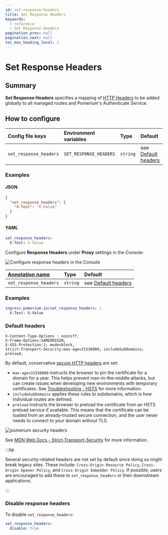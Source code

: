 ```yaml
---
id: set-response-headers
title: Set Response Headers
keywords:
  - reference
  - Set Response Headers
pagination_prev: null
pagination_next: null
toc_max_heading_level: 2
---
```



# Set Response Headers

## Summary

**Set Response Headers** specifies a mapping of [HTTP Headers](https://developer.mozilla.org/en-US/docs/Web/HTTP/Headers) to be added globally to all managed routes and Pomerium's Authenticate Service.

## How to configure

<Tabs>
<TabItem value="Core" label="Core">

| **Config file keys** | **Environment variables** | **Type** | **Default** |
| :-- | :-- | :-- | :-- |
| `set_response_headers` | `SET_RESPONSE_HEADERS` | `string` | see [Default headers](#default) |

### Examples

#### JSON

```json
{
  "set_response_headers": {
    "X-Test": "X-Value"
  }
}
```

#### YAML

```yaml
set_response_headers:
  X-Test: X-Value
```

</TabItem>
<TabItem value="Enterprise" label="Enterprise">

Configure **Response Headers** under **Proxy** settings in the Console:

![Configure response headers in the Console](./img/proxy-settings/response-headers.png)

</TabItem>
<TabItem value="Kubernetes" label="Kubernetes">

| **[Annotation name](/docs/k8s/ingress#set-ingress-annotations)** | **Type** | **Default** |
| :-- | :-- | :-- |
| `set_response_headers` | `string` | see [Default headers](#default) |

### Examples

```yaml
ingress.pomerium.io/set_response_headers: |
  X-Test: X-Value
```

</TabItem>
</Tabs>

### Default headers

```headers
X-Content-Type-Options : nosniff,
X-Frame-Options:SAMEORIGIN,
X-XSS-Protection:1; mode=block,
Strict-Transport-Security:max-age=31536000; includeSubDomains; preload,
```

By default, conservative [secure HTTP headers](https://www.owasp.org/index.php/OWASP_Secure_Headers_Project) are set:

- `max-age=31536000` instructs the browser to pin the certificate for a domain for a year. This helps prevent man-in-the-middle attacks, but can create issues when developing new environments with temporary certificates. See [Troubleshooting - HSTS](/docs/troubleshooting#http-strict-transport-security-hsts) for more information.
- `includeSubDomains` applies these rules to subdomains, which is how individual routes are defined.
- `preload` instructs the browser to preload the certificate from an HSTS preload service if available. This means that the certificate can be loaded from an already-trusted secure connection, and the user never needs to connect to your domain without TLS.

![pomerium security headers](img/security-headers.png)

See [MDN Web Docs - Strict-Transport-Security](https://developer.mozilla.org/en-US/docs/Web/HTTP/Headers/Strict-Transport-Security) for more information.

:::tip

Several security-related headers are not set by default since doing so might break legacy sites. These include: `Cross-Origin Resource Policy`, `Cross-Origin Opener Policy`, and `Cross-Origin Embedder Policy`. If possible, users are encouraged to add these to `set_response_headers` or their downstream applications.

:::

### Disable response headers

To disable `set_response_headers`:

```yaml
set_response_headers:
  disable: true
```
